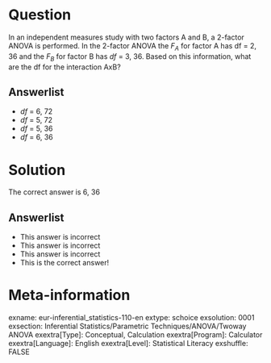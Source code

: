 Question
========
In an independent measures study with two factors A and B, a 2-factor ANOVA is performed.
In the 2-factor ANOVA the $F_A$ for factor A has df = 2, 36 and the $F_B$ for factor B has *df* = 3, 36.
Based on this information, what are the df for the interaction AxB?

Answerlist
----------
* *df* = 6, 72
* *df* = 5, 72
* *df* = 5, 36
* *df* = 6, 36


Solution
========
The correct answer is 6, 36

Answerlist
----------
* This answer is incorrect
* This answer is incorrect
* This answer is incorrect
* This is the correct answer!


Meta-information
================
exname: eur-inferential_statistics-110-en
extype: schoice
exsolution: 0001
exsection: Inferential Statistics/Parametric Techniques/ANOVA/Twoway ANOVA
exextra[Type]: Conceptual, Calculation
exextra[Program]: Calculator
exextra[Language]: English
exextra[Level]: Statistical Literacy
exshuffle: FALSE